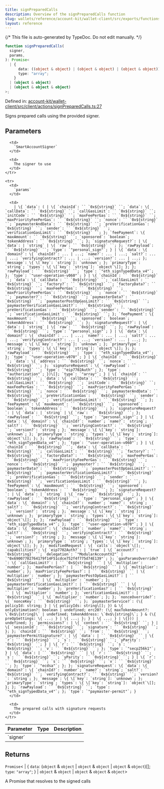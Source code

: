 ```yaml
---
title: signPreparedCalls
description: Overview of the signPreparedCalls function
slug: wallets/reference/account-kit/wallet-client/src/exports/functions/signPreparedCalls
layout: reference
---
```


{/* This file is auto-generated by TypeDoc. Do not edit manually. */}

```ts
function signPreparedCalls(
  signer,
  params,
): Promise<
  | {
      data: ((object & object) | (object & object) | (object & object))[];
      type: "array";
    }
  | (object & object)
  | (object & object & object)
>;
```

Defined in: [account-kit/wallet-client/src/client/actions/signPreparedCalls.ts:27](https://github.com/alchemyplatform/aa-sdk/blob/9f926c402d1661309abbf8eae8431e52e8c5e53f/account-kit/wallet-client/src/client/actions/signPreparedCalls.ts#L27)

Signs prepared calls using the provided signer.

## Parameters

<table>
  <thead>
    <tr>
      <th align="left">Parameter</th>
      <th align="left">Type</th>
      <th align="left">Description</th>
    </tr>
  </thead>

  <tbody>
    <tr>
      <td>
        `signer`
      </td>

      <td>
        `SmartAccountSigner`
      </td>

      <td>
        The signer to use
      </td>
    </tr>

    <tr>
      <td>
        `params`
      </td>

      <td>
        | \{ `data`: ( | \{ `chainId`: `` `0x${string}` ``; `data`: \{ `callData`: `` `0x${string}` ``; `callGasLimit`: `` `0x${string}` ``; `initCode`: `` `0x${string}` ``; `maxFeePerGas`: `` `0x${string}` ``; `maxPriorityFeePerGas`: `` `0x${string}` ``; `nonce`: `` `0x${string}` ``; `paymasterAndData`: `` `0x${string}` ``; `preVerificationGas`: `` `0x${string}` ``; `sender`: `` `0x${string}` ``; `verificationGasLimit`: `` `0x${string}` ``; }; `feePayment`: \{ `maxAmount`: `` `0x${string}` ``; `sponsored`: `boolean`; `tokenAddress`: `` `0x${string}` ``; }; `signatureRequest?`: | \{ `data`: | `string` | \{ `raw`: `` `0x${string}` ``; }; `rawPayload`: `` `0x${string}` ``; `type`: `"personal_sign"`; } | \{ `data`: \{ `domain?`: \{ `chainId?`: ... | ...; `name?`: ... | ...; `salt?`: ... | ...; `verifyingContract?`: ... | ...; `version?`: ... | ...; }; `message`: \{ \[`key`: `string`]: `unknown`; }; `primaryType`: `string`; `types`: \{ \[`key`: `string`]: `object`\[]; }; }; `rawPayload`: `` `0x${string}` ``; `type`: `"eth_signTypedData_v4"`; }; `type`: `"user-operation-v060"`; } | \{ `chainId`: `` `0x${string}` ``; `data`: \{ `callData`: `` `0x${string}` ``; `callGasLimit`: `` `0x${string}` ``; `factory?`: `` `0x${string}` ``; `factoryData?`: `` `0x${string}` ``; `maxFeePerGas`: `` `0x${string}` ``; `maxPriorityFeePerGas`: `` `0x${string}` ``; `nonce`: `` `0x${string}` ``; `paymaster?`: `` `0x${string}` ``; `paymasterData?`: `` `0x${string}` ``; `paymasterPostOpGasLimit?`: `` `0x${string}` ``; `paymasterVerificationGasLimit?`: `` `0x${string}` ``; `preVerificationGas`: `` `0x${string}` ``; `sender`: `` `0x${string}` ``; `verificationGasLimit`: `` `0x${string}` ``; }; `feePayment`: \{ `maxAmount`: `` `0x${string}` ``; `sponsored`: `boolean`; `tokenAddress`: `` `0x${string}` ``; }; `signatureRequest?`: | \{ `data`: | `string` | \{ `raw`: `` `0x${string}` ``; }; `rawPayload`: `` `0x${string}` ``; `type`: `"personal_sign"`; } | \{ `data`: \{ `domain?`: \{ `chainId?`: ... | ...; `name?`: ... | ...; `salt?`: ... | ...; `verifyingContract?`: ... | ...; `version?`: ... | ...; }; `message`: \{ \[`key`: `string`]: `unknown`; }; `primaryType`: `string`; `types`: \{ \[`key`: `string`]: `object`\[]; }; }; `rawPayload`: `` `0x${string}` ``; `type`: `"eth_signTypedData_v4"`; }; `type`: `"user-operation-v070"`; } | \{ `chainId`: `` `0x${string}` ``; `data`: \{ `address`: `` `0x${string}` ``; `nonce`: `` `0x${string}` ``; }; `signatureRequest`: \{ `rawPayload`: `` `0x${string}` ``; `type`: `"eip7702Auth"`; }; `type`: `"authorization"`; })\[]; `type`: `"array"`; } | \{ `chainId`: `` `0x${string}` ``; `data`: \{ `callData`: `` `0x${string}` ``; `callGasLimit`: `` `0x${string}` ``; `initCode`: `` `0x${string}` ``; `maxFeePerGas`: `` `0x${string}` ``; `maxPriorityFeePerGas`: `` `0x${string}` ``; `nonce`: `` `0x${string}` ``; `paymasterAndData`: `` `0x${string}` ``; `preVerificationGas`: `` `0x${string}` ``; `sender`: `` `0x${string}` ``; `verificationGasLimit`: `` `0x${string}` ``; }; `feePayment`: \{ `maxAmount`: `` `0x${string}` ``; `sponsored`: `boolean`; `tokenAddress`: `` `0x${string}` ``; }; `signatureRequest?`: | \{ `data`: | `string` | \{ `raw`: `` `0x${string}` ``; }; `rawPayload`: `` `0x${string}` ``; `type`: `"personal_sign"`; } | \{ `data`: \{ `domain?`: \{ `chainId?`: `number`; `name?`: `string`; `salt?`: `` `0x${string}` ``; `verifyingContract?`: `` `0x${string}` ``; `version?`: `string`; }; `message`: \{ \[`key`: `string`]: `unknown`; }; `primaryType`: `string`; `types`: \{ \[`key`: `string`]: `object`\[]; }; }; `rawPayload`: `` `0x${string}` ``; `type`: `"eth_signTypedData_v4"`; }; `type`: `"user-operation-v060"`; } | \{ `chainId`: `` `0x${string}` ``; `data`: \{ `callData`: `` `0x${string}` ``; `callGasLimit`: `` `0x${string}` ``; `factory?`: `` `0x${string}` ``; `factoryData?`: `` `0x${string}` ``; `maxFeePerGas`: `` `0x${string}` ``; `maxPriorityFeePerGas`: `` `0x${string}` ``; `nonce`: `` `0x${string}` ``; `paymaster?`: `` `0x${string}` ``; `paymasterData?`: `` `0x${string}` ``; `paymasterPostOpGasLimit?`: `` `0x${string}` ``; `paymasterVerificationGasLimit?`: `` `0x${string}` ``; `preVerificationGas`: `` `0x${string}` ``; `sender`: `` `0x${string}` ``; `verificationGasLimit`: `` `0x${string}` ``; }; `feePayment`: \{ `maxAmount`: `` `0x${string}` ``; `sponsored`: `boolean`; `tokenAddress`: `` `0x${string}` ``; }; `signatureRequest?`: | \{ `data`: | `string` | \{ `raw`: `` `0x${string}` ``; }; `rawPayload`: `` `0x${string}` ``; `type`: `"personal_sign"`; } | \{ `data`: \{ `domain?`: \{ `chainId?`: `number`; `name?`: `string`; `salt?`: `` `0x${string}` ``; `verifyingContract?`: `` `0x${string}` ``; `version?`: `string`; }; `message`: \{ \[`key`: `string`]: `unknown`; }; `primaryType`: `string`; `types`: \{ \[`key`: `string`]: `object`\[]; }; }; `rawPayload`: `` `0x${string}` ``; `type`: `"eth_signTypedData_v4"`; }; `type`: `"user-operation-v070"`; } | \{ `data`: \{ `domain?`: \{ `chainId?`: `number`; `name?`: `string`; `salt?`: `` `0x${string}` ``; `verifyingContract?`: `` `0x${string}` ``; `version?`: `string`; }; `message`: \{ \[`key`: `string`]: `unknown`; }; `primaryType`: `string`; `types`: \{ \[`key`: `string`]: `object`\[]; }; }; `modifiedRequest`: \{ `calls`: `object`\[]; `capabilities?`: \{ `eip7702Auth?`: | `true` | \{ `account?`: `` `0x${string}` ``; `delegation`: `"ModularAccountV2"` | `"0x69007702764179f14F51cdce752f4f775d74E139"`; }; `gasParamsOverride?`: \{ `callGasLimit?`: | `` `0x${string}` `` | \{ `multiplier`: `number`; }; `maxFeePerGas?`: | `` `0x${string}` `` | \{ `multiplier`: `number`; }; `maxPriorityFeePerGas?`: | `` `0x${string}` `` | \{ `multiplier`: `number`; }; `paymasterPostOpGasLimit?`: | `` `0x${string}` `` | \{ `multiplier`: `number`; }; `paymasterVerificationGasLimit?`: | `` `0x${string}` `` | \{ `multiplier`: `number`; }; `preVerificationGas?`: | `` `0x${string}` `` | \{ `multiplier`: `number`; }; `verificationGasLimit?`: | `` `0x${string}` `` | \{ `multiplier`: `number`; }; }; `nonceOverride?`: \{ `nonceKey`: `` `0x${string}` ``; }; `paymasterService?`: (\{ policyId: string; } | \{ policyIds: string\[]; }) & \{ onlyEstimation?: boolean | undefined; erc20?: (\{ maxTokenAmount?: \`0x$\{string}\` | undefined; tokenAddress: \`0x$\{string}\`; } & (\{ preOpSettings: \{ ...; } | \{ ...; }; } | \{ ...; } | \{})) | undefined; }; `permissions?`: | \{ `context`: `` `0x${string}` ``; } | \{ `sessionId`: `` `0x${string}` ``; `signature`: `` `0x${string}` ``; }; }; `chainId`: `` `0x${string}` ``; `from`: `` `0x${string}` ``; `paymasterPermitSignature?`: | \{ `data`: | `` `0x${string}` `` | \{ `r`: `` `0x${string}` ``; `s`: `` `0x${string}` ``; `yParity`: `` `0x${string}` ``; } | \{ `r`: `` `0x${string}` ``; `s`: `` `0x${string}` ``; `v`: `` `0x${string}` ``; }; `type`: `"secp256k1"`; } | \{ `data`: | `` `0x${string}` `` | \{ `r`: `` `0x${string}` ``; `s`: `` `0x${string}` ``; `yParity`: `` `0x${string}` ``; } | \{ `r`: `` `0x${string}` ``; `s`: `` `0x${string}` ``; `v`: `` `0x${string}` ``; }; `type`: `"ecdsa"`; }; }; `signatureRequest`: \{ `data`: \{ `domain?`: \{ `chainId?`: `number`; `name?`: `string`; `salt?`: `` `0x${string}` ``; `verifyingContract?`: `` `0x${string}` ``; `version?`: `string`; }; `message`: \{ \[`key`: `string`]: `unknown`; }; `primaryType`: `string`; `types`: \{ \[`key`: `string`]: `object`\[]; }; }; `rawPayload`: `` `0x${string}` ``; `type`: `"eth_signTypedData_v4"`; }; `type`: `"paymaster-permit"`; }
      </td>

      <td>
        The prepared calls with signature requests
      </td>
    </tr>

  </tbody>
</table>

## Returns

`Promise`\<
| \{
`data`: (`object` & `object` | `object` & `object` | `object` & `object`)\[];
`type`: `"array"`;
}
| `object` & `object`
| `object` & `object` & `object`>

A Promise that resolves to the signed calls
